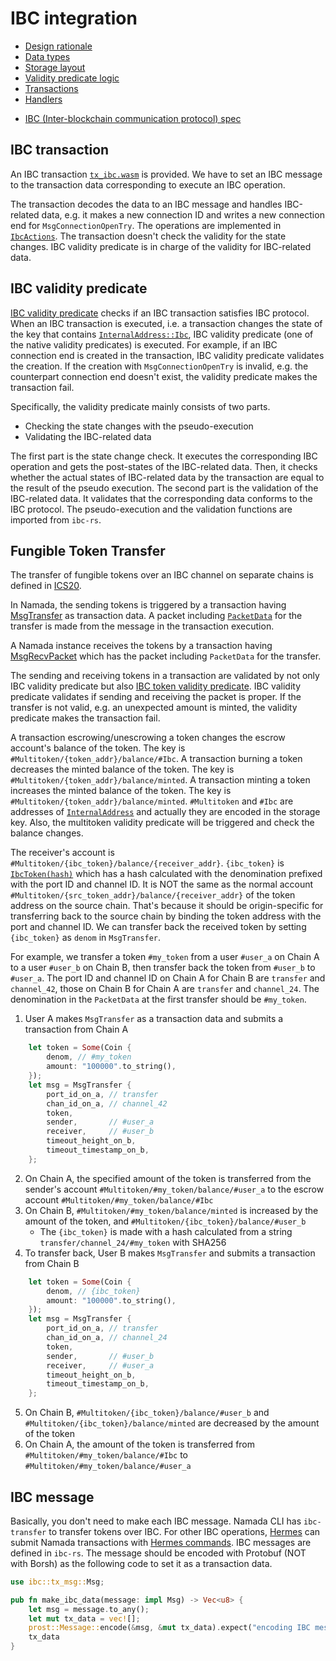 # IBC integration

- [Design rationale](./ibc/design.mdx)
- [Data types](./ibc/data-types.mdx)
- [Storage layout](./ibc/storage.mdx)
- [Validity predicate logic](./ibc/vp.mdx)
- [Transactions](./ibc/txs.mdx)
- [Handlers](./ibc/handlers.mdx)

* [IBC (Inter-blockchain communication protocol) spec](https://github.com/cosmos/ibc)

## IBC transaction
An IBC transaction [`tx_ibc.wasm`](https://github.com/anoma/namada/blob/a5bad396992e5f66351088bde3bec73d83e769ba/wasm/wasm_source/src/tx_ibc.rs) is provided. We have to set an IBC message to the transaction data corresponding to execute an IBC operation.

The transaction decodes the data to an IBC message and handles IBC-related data, e.g. it makes a new connection ID and writes a new connection end for `MsgConnectionOpenTry`. The operations are implemented in [`IbcActions`](https://github.com/anoma/namada/blob/a5bad396992e5f66351088bde3bec73d83e769ba/core/src/ledger/ibc/mod.rs#L63). The transaction doesn't check the validity for the state changes. IBC validity predicate is in charge of the validity for IBC-related data.

## IBC validity predicate
[IBC validity predicate](https://github.com/anoma/namada/blob/a5bad396992e5f66351088bde3bec73d83e769ba/shared/src/ledger/ibc/vp/mod.rs) checks if an IBC transaction satisfies IBC protocol. When an IBC transaction is executed, i.e. a transaction changes the state of the key that contains [`InternalAddress::Ibc`](https://github.com/anoma/namada/blob/a5bad396992e5f66351088bde3bec73d83e769ba/core/src/types/address.rs#L481), IBC validity predicate (one of the native validity predicates) is executed. For example, if an IBC connection end is created in the transaction, IBC validity predicate validates the creation. If the creation with `MsgConnectionOpenTry` is invalid, e.g. the counterpart connection end doesn't exist, the validity predicate makes the transaction fail.

Specifically, the validity predicate mainly consists of two parts.
* Checking the state changes with the pseudo-execution
* Validating the IBC-related data

The first part is the state change check. It executes the corresponding IBC operation and gets the post-states of the IBC-related data. Then, it checks whether the actual states of IBC-related data by the transaction are equal to the result of the pseudo execution. The second part is the validation of the IBC-related data. It validates that the corresponding data conforms to the IBC protocol. The pseudo-execution and the validation functions are imported from `ibc-rs`.

## Fungible Token Transfer
The transfer of fungible tokens over an IBC channel on separate chains is defined in [ICS20](https://github.com/cosmos/ibc/blob/master/spec/app/ics-020-fungible-token-transfer/README.md).

In Namada, the sending tokens is triggered by a transaction having [MsgTransfer](https://github.com/cosmos/ibc-rs/blob/014fec6958fedcfe9ed6ebfb2d0c28c2cb6487af/crates/ibc/src/applications/transfer/msgs/transfer.rs) as transaction data. A packet including [`PacketData`](https://github.com/cosmos/ibc-rs/blob/014fec6958fedcfe9ed6ebfb2d0c28c2cb6487af/crates/ibc/src/applications/transfer/packet.rs) for the transfer is made from the message in the transaction execution.

A Namada instance receives the tokens by a transaction having [MsgRecvPacket](https://github.com/cosmos/ibc-rs/blob/014fec6958fedcfe9ed6ebfb2d0c28c2cb6487af/crates/ibc/src/core/ics04_channel/msgs/recv_packet.rs) which has the packet including `PacketData` for the transfer.

The sending and receiving tokens in a transaction are validated by not only IBC validity predicate but also [IBC token validity predicate](https://github.com/anoma/namada/blob/e3c2bd0b463b35d66fcc6d2643fd0e6509e03d99/shared/src/ledger/ibc/vp/token.rs). IBC validity predicate validates if sending and receiving the packet is proper. If the transfer is not valid, e.g. an unexpected amount is minted, the validity predicate makes the transaction fail.

A transaction escrowing/unescrowing a token changes the escrow account's balance of the token. The key is `#Multitoken/{token_addr}/balance/#Ibc`. A transaction burning a token decreases the minted balance of the token. The key is `#Multitoken/{token_addr}/balance/minted`. A transaction minting a token increases the minted balance of the token. The key is `#Multitoken/{token_addr}/balance/minted`. `#Multitoken` and `#Ibc` are addresses of [`InternalAddress`](https://github.com/anoma/namada/blob/a5bad396992e5f66351088bde3bec73d83e769ba/core/src/types/address.rs#L473) and actually they are encoded in the storage key. Also, the multitoken validity predicate will be triggered and check the balance changes.

The receiver's account is `#Multitoken/{ibc_token}/balance/{receiver_addr}`. `{ibc_token}` is [`IbcToken(hash)`](https://github.com/anoma/namada/blob/a5bad396992e5f66351088bde3bec73d83e769ba/core/src/types/address.rs#L483) which has a hash calculated with the denomination prefixed with the port ID and channel ID. It is NOT the same as the normal account `#Multitoken/{src_token_addr}/balance/{receiver_addr}` of the token address on the source chain. That's because it should be origin-specific for transferring back to the source chain by binding the token address with the port and channel ID. We can transfer back the received token by setting `{ibc_token}` as `denom` in `MsgTransfer`.

For example, we transfer a token `#my_token` from a user `#user_a` on Chain A to a user `#user_b` on Chain B, then transfer back the token from `#user_b` to `#user_a`. The port ID and channel ID on Chain A for Chain B are `transfer` and `channel_42`, those on Chain B for Chain A are `transfer` and `channel_24`. The denomination in the `PacketData` at the first transfer should be `#my_token`.
1. User A makes `MsgTransfer` as a transaction data and submits a transaction from Chain A
```rust
    let token = Some(Coin {
        denom, // #my_token
        amount: "100000".to_string(),
    });
    let msg = MsgTransfer {
        port_id_on_a, // transfer
        chan_id_on_a, // channel_42
        token,
        sender,       // #user_a
        receiver,     // #user_b
        timeout_height_on_b,
        timeout_timestamp_on_b,
    };
```
2. On Chain A, the specified amount of the token is transferred from the sender's account `#Multitoken/#my_token/balance/#user_a` to the escrow account `#Multitoken/#my_token/balance/#Ibc`
3. On Chain B, `#Multitoken/#my_token/balance/minted` is increased by the amount of the token, and `#Multitoken/{ibc_token}/balance/#user_b`
    - The `{ibc_token}` is made with a hash calculated from a string `transfer/channel_24/#my_token` with SHA256
4. To transfer back, User B makes `MsgTransfer` and submits a transaction from Chain B
```rust
    let token = Some(Coin {
        denom, // {ibc_token}
        amount: "100000".to_string(),
    });
    let msg = MsgTransfer {
        port_id_on_a, // transfer
        chan_id_on_a, // channel_24
        token,
        sender,       // #user_b
        receiver,     // #user_a
        timeout_height_on_b,
        timeout_timestamp_on_b,
    };
```
5. On Chain B, `#Multitoken/{ibc_token}/balance/#user_b` and `#Multitoken/{ibc_token}/balance/minted` are decreased by the amount of the token
6. On Chain A, the amount of the token is transferred from `#Multitoken/#my_token/balance/#Ibc` to `#Multitoken/#my_token/balance/#user_a`

## IBC message
Basically, you don't need to make each IBC message. Namada CLI has `ibc-transfer` to transfer tokens over IBC. For other IBC operations, [Hermes](https://github.com/heliaxdev/hermes/tree/1.3.0-namada) can submit Namada transactions with [Hermes commands](https://hermes.informal.systems/documentation/commands/index.html).
IBC messages are defined in `ibc-rs`. The message should be encoded with Protobuf (NOT with Borsh) as the following code to set it as a transaction data.

```rust
use ibc::tx_msg::Msg;

pub fn make_ibc_data(message: impl Msg) -> Vec<u8> {
    let msg = message.to_any();
    let mut tx_data = vec![];
    prost::Message::encode(&msg, &mut tx_data).expect("encoding IBC message shouldn't fail");
    tx_data
}
```
